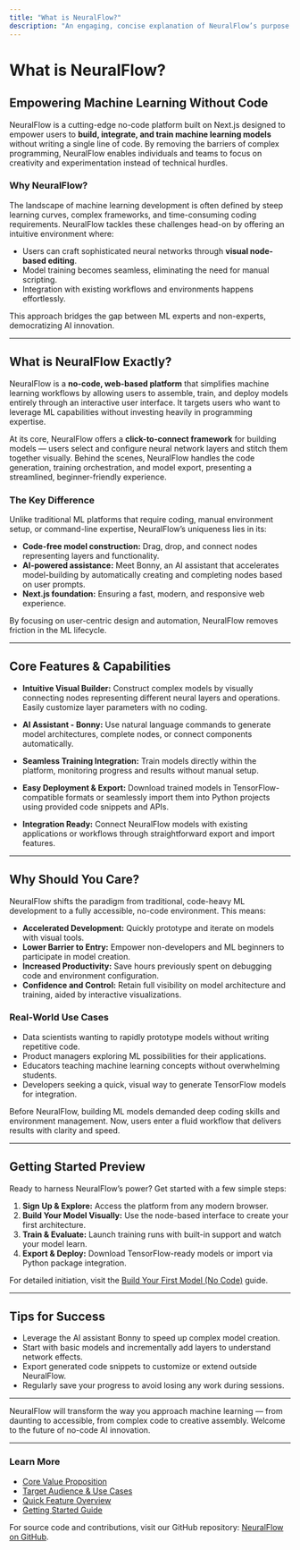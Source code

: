 ```yaml
---
title: "What is NeuralFlow?"
description: "An engaging, concise explanation of NeuralFlow’s purpose: a Next.js-based platform empowering users to build and use machine learning models without writing code. Outlines problem landscape, the approach taken, and how it stands out from other ML tools."
---
```


# What is NeuralFlow?

## Empowering Machine Learning Without Code

NeuralFlow is a cutting-edge no-code platform built on Next.js designed to empower users to **build, integrate, and train machine learning models** without writing a single line of code. By removing the barriers of complex programming, NeuralFlow enables individuals and teams to focus on creativity and experimentation instead of technical hurdles.

### Why NeuralFlow?
The landscape of machine learning development is often defined by steep learning curves, complex frameworks, and time-consuming coding requirements. NeuralFlow tackles these challenges head-on by offering an intuitive environment where:

- Users can craft sophisticated neural networks through **visual node-based editing**.
- Model training becomes seamless, eliminating the need for manual scripting.
- Integration with existing workflows and environments happens effortlessly.

This approach bridges the gap between ML experts and non-experts, democratizing AI innovation.

---

## What is NeuralFlow Exactly?

NeuralFlow is a **no-code, web-based platform** that simplifies machine learning workflows by allowing users to assemble, train, and deploy models entirely through an interactive user interface. It targets users who want to leverage ML capabilities without investing heavily in programming expertise.

At its core, NeuralFlow offers a **click-to-connect framework** for building models — users select and configure neural network layers and stitch them together visually. Behind the scenes, NeuralFlow handles the code generation, training orchestration, and model export, presenting a streamlined, beginner-friendly experience.

### The Key Difference
Unlike traditional ML platforms that require coding, manual environment setup, or command-line expertise, NeuralFlow’s uniqueness lies in its:

- **Code-free model construction:** Drag, drop, and connect nodes representing layers and functionality.
- **AI-powered assistance:** Meet Bonny, an AI assistant that accelerates model-building by automatically creating and completing nodes based on user prompts.
- **Next.js foundation:** Ensuring a fast, modern, and responsive web experience.

By focusing on user-centric design and automation, NeuralFlow removes friction in the ML lifecycle.

---

## Core Features & Capabilities

- **Intuitive Visual Builder:** Construct complex models by visually connecting nodes representing different neural layers and operations. Easily customize layer parameters with no coding.

- **AI Assistant - Bonny:** Use natural language commands to generate model architectures, complete nodes, or connect components automatically.

- **Seamless Training Integration:** Train models directly within the platform, monitoring progress and results without manual setup.

- **Easy Deployment & Export:** Download trained models in TensorFlow-compatible formats or seamlessly import them into Python projects using provided code snippets and APIs.

- **Integration Ready:** Connect NeuralFlow models with existing applications or workflows through straightforward export and import features.

---

## Why Should You Care?

NeuralFlow shifts the paradigm from traditional, code-heavy ML development to a fully accessible, no-code environment. This means:

- **Accelerated Development:** Quickly prototype and iterate on models with visual tools.
- **Lower Barrier to Entry:** Empower non-developers and ML beginners to participate in model creation.
- **Increased Productivity:** Save hours previously spent on debugging code and environment configuration.
- **Confidence and Control:** Retain full visibility on model architecture and training, aided by interactive visualizations.

### Real-World Use Cases

- Data scientists wanting to rapidly prototype models without writing repetitive code.
- Product managers exploring ML possibilities for their applications.
- Educators teaching machine learning concepts without overwhelming students.
- Developers seeking a quick, visual way to generate TensorFlow models for integration.

Before NeuralFlow, building ML models demanded deep coding skills and environment management. Now, users enter a fluid workflow that delivers results with clarity and speed.

---

## Getting Started Preview

Ready to harness NeuralFlow’s power? Get started with a few simple steps:

1. **Sign Up & Explore:** Access the platform from any modern browser.
2. **Build Your Model Visually:** Use the node-based interface to create your first architecture.
3. **Train & Evaluate:** Launch training runs with built-in support and watch your model learn.
4. **Export & Deploy:** Download TensorFlow-ready models or import via Python package integration.

For detailed initiation, visit the [Build Your First Model (No Code)](/guides/core-workflows/first-model) guide.

---

## Tips for Success

- Leverage the AI assistant Bonny to speed up complex model creation.
- Start with basic models and incrementally add layers to understand network effects.
- Export generated code snippets to customize or extend outside NeuralFlow.
- Regularly save your progress to avoid losing any work during sessions.

---

NeuralFlow will transform the way you approach machine learning — from daunting to accessible, from complex code to creative assembly. Welcome to the future of no-code AI innovation.

---

### Learn More
- [Core Value Proposition](/overview/product-intro/value-proposition)
- [Target Audience & Use Cases](/overview/product-intro/target-audience-use-cases)
- [Quick Feature Overview](/overview/features-integration/feature-snapshot)
- [Getting Started Guide](/guides/core-workflows/first-model)

For source code and contributions, visit our GitHub repository: [NeuralFlow on GitHub](https://github.com/thedevflex/neuralflow).
